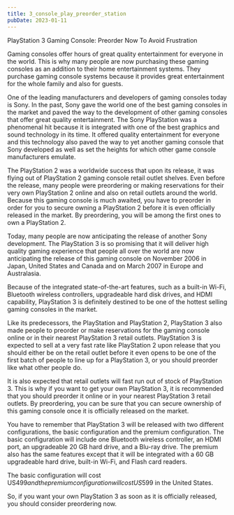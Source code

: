 ```yaml
---
title: 3_console_play_preorder_station
pubDate: 2023-01-11
---
```


PlayStation 3 Gaming Console: Preorder Now To Avoid Frustration


Gaming consoles offer hours of great quality entertainment for everyone in the world. This is why many people are now purchasing these gaming consoles as an addition to their home entertainment systems. They purchase gaming console systems because it provides great entertainment for the whole family and also for guests.

One of the leading manufacturers and developers of gaming consoles today is Sony. In the past, Sony gave the world one of the best gaming consoles in the market and paved the way to the development of other gaming consoles that offer great quality entertainment. The Sony PlayStation was a phenomenal hit because it is integrated with one of the best graphics and sound technology in its time. It offered quality entertainment for everyone and this technology also paved the way to yet another gaming console that Sony developed as well as set the heights for which other game console manufacturers emulate.

The PlayStation 2 was a worldwide success that upon its release, it was flying out of PlayStation 2 gaming console retail outlet shelves. Even before the release, many people were preordering or making reservations for their very own PlayStation 2 online and also on retail outlets around the world. Because this gaming console is much awaited, you have to preorder in order for you to secure owning a PlayStation 2 before it is even officially released in the market. By preordering, you will be among the first ones to own a PlayStation 2.

Today, many people are now anticipating the release of another Sony development. The PlayStation 3 is so promising that it will deliver high quality gaming experience that people all over the world are now anticipating the release of this gaming console on November 2006 in Japan, United States and Canada and on March 2007 in Europe and Australasia.

Because of the integrated state-of-the-art features, such as a built-in Wi-Fi, Bluetooth wireless controllers, upgradeable hard disk drives, and HDMI capability, PlayStation 3 is definitely destined to be one of the hottest selling gaming consoles in the market.

Like its predecessors, the PlayStation and PlayStation 2, PlayStation 3 also made people to preorder or make reservations for the gaming console online or in their nearest PlayStation 3 retail outlets. PlayStation 3 is expected to sell at a very fast rate like PlayStation 2 upon release that you should either be on the retail outlet before it even opens to be one of the first batch of people to line up for a PlayStation 3, or you should preorder like what other people do.

It is also expected that retail outlets will fast run out of stock of PlayStation 3. This is why if you want to get your own PlayStation 3, it is recommended that you should preorder it online or in your nearest PlayStation 3 retail outlets. By preordering, you can be sure that you can secure ownership of this gaming console once it is officially released on the market.

You have to remember that PlayStation 3 will be released with two different configurations, the basic configuration and the premium configuration. The basic configuration will include one Bluetooth wireless controller, an HDMI port, an upgradeable 20 GB hard drive, and a Blu-ray drive. The premium also has the same features except that it will be integrated with a 60 GB upgradeable hard drive, built-in Wi-Fi, and Flash card readers.

The basic configuration will cost US$499 and the premium configuration will cost US$599 in the United States.

So, if you want your own PlayStation 3 as soon as it is officially released, you should consider preordering now.